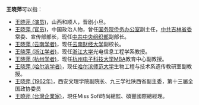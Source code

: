 '''王晓萍'''可以指：
* [[王晓萍_(演员)|王晓萍 (演员)]]，山西和顺人，晋剧小旦。
* [[王晓萍_(官员)|王晓萍 (官员)]]，中国政治人物，曾任[[国务院侨务办公室|国务院侨务办公室]]副主任，[[中共吉林省委|中共吉林省委]]常委、宣传部部长，现任[[中国共产党中央委员会组织部|中共中央组织部]]副部长。
* [[王晓萍_(云南学者)|王晓萍 (云南学者)]]，现任[[云南财经大学|云南财经大学]]副校长。
* [[王晓萍_(浙江学者)|王晓萍 (浙江学者)]]，现任[[浙江大学|浙江大学]]光电信息工程学系教授。
* [[王晓萍_(杭州学者)|王晓萍 (杭州学者)]]，现任[[杭州电子科技大学|杭州电子科技大学]]MBA教育中心副教授。
* [[王晓萍_(哈尔滨学者)|王晓萍 (哈尔滨学者)]]，现任[[哈尔滨师范大学|哈尔滨师范大学]]生物工程与技术系遗传教研室副教授。
* [[王晓萍_(1962年)|王晓萍 (1962年)]]，西安文理学院副院长、九三学社陕西省副主委，第十三届全国政协委员
* [[王曉萍_(台灣企業家)|王曉萍 (台灣企業家)]]，現任Miss Sofi時尚總監、碩豐國際總經理。
{{disambig|X|Cat=三字王姓人名消歧義}}